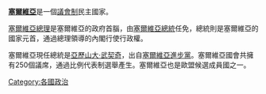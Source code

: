 {{Unreferenced|time=2021-05-29T16:20:53+00:00}}
{{塞尔维亚经济}}
'''[[塞爾維亞|塞爾維亞]]'''是一個[[議會制|議會制]]民主國家。

[[塞爾維亞總理|塞爾維亞總理]]是塞爾維亞的政府首腦，由[[塞爾維亞總統|塞爾維亞總統]]任免，總統則是塞爾維亞的國家元首，通過總理領導的內閣行使行政權。

塞爾維亞現任總統是[[亞歷山大·武契奇|亞歷山大·武契奇]]，出自[[塞爾維亞進步黨|塞爾維亞進步黨]]。塞爾維亞國會共擁有250個議席，通過比例代表制選舉產生。塞爾維亞也是歐盟候選成員國之一。
{{欧洲题目|政治}}
[[Category:各國政治|Category:各國政治]]